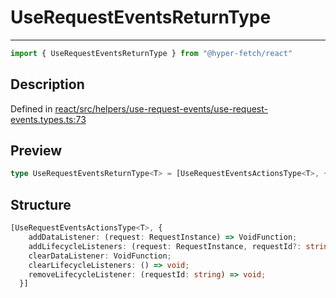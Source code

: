 

# UseRequestEventsReturnType

<div class="api-docs__separator" data-reactroot="">

---

</div><div class="api-docs__import" data-reactroot="">

```ts
import { UseRequestEventsReturnType } from "@hyper-fetch/react"
```

</div><div class="api-docs__section">

## Description

</div><div class="api-docs__description"><span class="api-docs__do-not-parse">



</span></div><p class="api-docs__definition">

Defined in [react/src/helpers/use-request-events/use-request-events.types.ts:73](https://github.com/BetterTyped/hyper-fetch/blob/c3e2c45/packages/react/src/helpers/use-request-events/use-request-events.types.ts#L73)

</p><div class="api-docs__section">

## Preview

</div><div class="api-docs__preview type single">

```ts
type UseRequestEventsReturnType<T> = [UseRequestEventsActionsType<T>, { addDataListener: (request: RequestInstance) => VoidFunction; addLifecycleListeners: (request: RequestInstance, requestId?: string) => VoidFunction; clearDataListener: VoidFunction; clearLifecycleListeners: () => void; removeLifecycleListener: (requestId: string) => void }];
```

</div><div class="api-docs__section">

## Structure

</div><div class="api-docs__returns">

```ts
[UseRequestEventsActionsType<T>, {
    addDataListener: (request: RequestInstance) => VoidFunction;
    addLifecycleListeners: (request: RequestInstance, requestId?: string) => VoidFunction;
    clearDataListener: VoidFunction;
    clearLifecycleListeners: () => void;
    removeLifecycleListener: (requestId: string) => void;
  }]
```

</div>